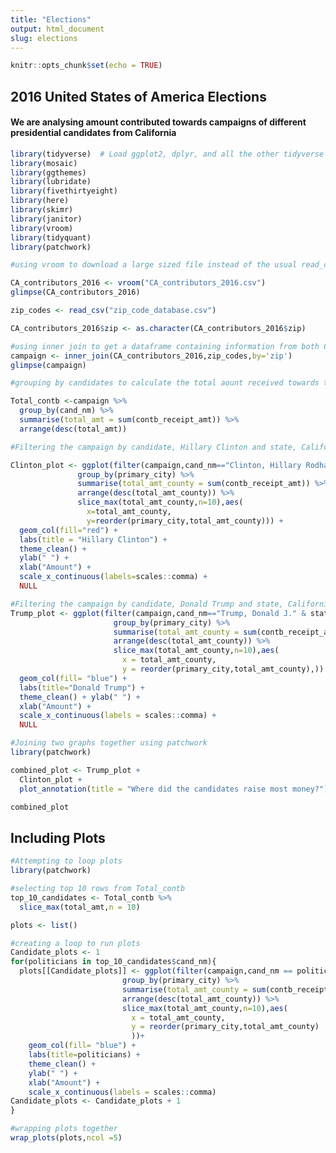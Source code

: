 ```yaml
---
title: "Elections"
output: html_document
slug: elections
---
```


```r
knitr::opts_chunk$set(echo = TRUE)
```

## 2016 United States of America Elections

#### We are analysing amount contributed towards campaigns of different presidential candidates from California

```r
library(tidyverse)  # Load ggplot2, dplyr, and all the other tidyverse packages
library(mosaic)
library(ggthemes)
library(lubridate)
library(fivethirtyeight)
library(here)
library(skimr)
library(janitor)
library(vroom)
library(tidyquant)
library(patchwork)
```


```r

#using vroom to download a large sized file instead of the usual read_csv

CA_contributors_2016 <- vroom("CA_contributors_2016.csv")
glimpse(CA_contributors_2016)
```

```r
zip_codes <- read_csv("zip_code_database.csv")

CA_contributors_2016$zip <- as.character(CA_contributors_2016$zip)
```

```r
#using inner join to get a dataframe containing information from both CA_contributors and zip csvs
campaign <- inner_join(CA_contributors_2016,zip_codes,by='zip')
glimpse(campaign)
```
```r
#grouping by candidates to calculate the total aount received towards their campaigns

Total_contb <-campaign %>% 
  group_by(cand_nm) %>% 
  summarise(total_amt = sum(contb_receipt_amt)) %>% 
  arrange(desc(total_amt))
```

```r

#Filtering the campaign by candidate, Hillary Clinton and state, California

Clinton_plot <- ggplot(filter(campaign,cand_nm=="Clinton, Hillary Rodham" & state == "CA") %>%  
               group_by(primary_city) %>% 
               summarise(total_amt_county = sum(contb_receipt_amt)) %>%
               arrange(desc(total_amt_county)) %>%
               slice_max(total_amt_county,n=10),aes(
                 x=total_amt_county,
                 y=reorder(primary_city,total_amt_county))) +
  geom_col(fill="red") + 
  labs(title = "Hillary Clinton") + 
  theme_clean() + 
  ylab(" ") + 
  xlab("Amount") + 
  scale_x_continuous(labels=scales::comma) +
  NULL
```

```r


#Filtering the campaign by candidate, Donald Trump and state, California
Trump_plot <- ggplot(filter(campaign,cand_nm=="Trump, Donald J." & state == "CA") %>%  
                       group_by(primary_city) %>% 
                       summarise(total_amt_county = sum(contb_receipt_amt)) %>%
                       arrange(desc(total_amt_county)) %>%
                       slice_max(total_amt_county,n=10),aes(
                         x = total_amt_county,
                         y = reorder(primary_city,total_amt_county),)) +
  geom_col(fill= "blue") +
  labs(title="Donald Trump") +
  theme_clean() + ylab(" ") +
  xlab("Amount") +
  scale_x_continuous(labels = scales::comma) +
  NULL
```

```r

#Joining two graphs together using patchwork
library(patchwork)

combined_plot <- Trump_plot +  
  Clinton_plot + 
  plot_annotation(title = "Where did the candidates raise most money?")

combined_plot
```

## Including Plots



```r
#Attempting to loop plots
library(patchwork)

#selecting top 10 rows from Total_contb
top_10_candidates <- Total_contb %>%
  slice_max(total_amt,n = 10)

plots <- list()

#creating a loop to run plots
Candidate_plots <- 1
for(politicians in top_10_candidates$cand_nm){
  plots[[Candidate_plots]] <- ggplot(filter(campaign,cand_nm == politicians & state == "CA") %>%  
                         group_by(primary_city) %>% 
                         summarise(total_amt_county = sum(contb_receipt_amt)) %>%
                         arrange(desc(total_amt_county)) %>%
                         slice_max(total_amt_county,n=10),aes(
                           x = total_amt_county,
                           y = reorder(primary_city,total_amt_county)
                           ))+
    geom_col(fill= "blue") +
    labs(title=politicians) +
    theme_clean() + 
    ylab(" ") +
    xlab("Amount") +
    scale_x_continuous(labels = scales::comma)
Candidate_plots <- Candidate_plots + 1
}

#wrapping plots together 
wrap_plots(plots,ncol =5)
```


